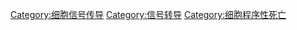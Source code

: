 {{Commonscat|Apoptosis}}

[[Category:细胞信号传导|Category:细胞信号传导]]
[[Category:信号转导|Category:信号转导]]
[[Category:细胞程序性死亡|Category:细胞程序性死亡]]